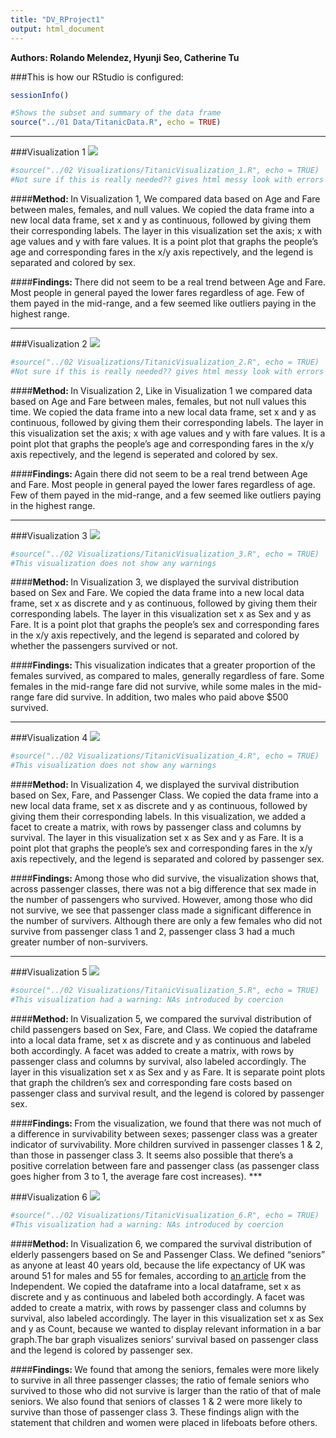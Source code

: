 ```yaml
---
title: "DV_RProject1"
output: html_document
---
```

**Authors: Rolando Melendez, Hyunji Seo, Catherine Tu**

###This is how our RStudio is configured:
```r
sessionInfo()
```

```r
#Shows the subset and summary of the data frame
source("../01 Data/TitanicData.R", echo = TRUE)
```

***

###Visualization 1
![](./Rplot1.png)

```r
#source("../02 Visualizations/TitanicVisualization_1.R", echo = TRUE)
#Not sure if this is really needed?? gives html messy look with errors at end Can we just give more explanation in the method section? 
```

####**Method: **
In Visualization 1, We compared data based on Age and Fare between males, females, and null values. We copied the data frame into a new local data frame, set x and y as continuous, followed by giving them their corresponding labels. The layer in this visualization set the axis; x with age values and y with fare values. It is a point plot that graphs the people's age and corresponding fares in the x/y axis repectively, and the legend is separated and colored by sex.

####**Findings: **
There did not seem to be a real trend between Age and Fare. Most people in general payed the lower fares regardless of age. Few of them payed in the mid-range, and a few seemed like outliers paying in the highest range.

***

###Visualization 2
![](./Rplot2.png)

```r
#source("../02 Visualizations/TitanicVisualization_2.R", echo = TRUE)
#Not sure if this is really needed?? gives html messy look with errors at end Can we just give more explanation in the method section? 
```

####**Method: **
In Visualization 2, Like in Visualization 1 we compared data based on Age and Fare between males, females, but not null values this time. We copied the data frame into a new local data frame, set x and y as continuous, followed by giving them their corresponding labels. The layer in this visualization set the axis; x with age values and y with fare values. It is a point plot that graphs the people's age and corresponding fares in the x/y axis repectively, and the legend is seperated and colored by sex.

####**Findings: **
Again there did not seem to be a real trend between Age and Fare. Most people in general payed the lower fares regardless of age. Few of them payed in the mid-range, and a few seemed like outliers paying in the highest range.

***

###Visualization 3
![](./Rplot3.png)

```r
#source("../02 Visualizations/TitanicVisualization_3.R", echo = TRUE)
#This visualization does not show any warnings
```

####**Method: **
In Visualization 3, we displayed the survival distribution based on Sex and Fare. We copied the data frame into a new local data frame, set x as discrete and y as continuous, followed by giving them their corresponding labels. The layer in this visualization set x as Sex and y as Fare. It is a point plot that graphs the people's sex and corresponding fares in the x/y axis repectively, and the legend is separated and colored by whether the passengers survived or not.

####**Findings: **
This visualization indicates that a greater proportion of the females survived, as compared to males, generally regardless of fare. Some females in the mid-range fare did not survive, while some males in the mid-range fare did survive. In addition, two males who paid above $500 survived.

***

###Visualization 4
![](./Rplot4.png)

```r
#source("../02 Visualizations/TitanicVisualization_4.R", echo = TRUE)
#This visualization does not show any warnings
```

####**Method: **
In Visualization 4, we displayed the survival distribution based on Sex, Fare, and Passenger Class. We copied the data frame into a new local data frame, set x as discrete and y as continuous, followed by giving them their corresponding labels. In this visualization, we added a facet to create a matrix, with rows by passenger class and columns by survival. The layer in this visualization set x as Sex and y as Fare. It is a point plot that graphs the people's sex and corresponding fares in the x/y axis repectively, and the legend is separated and colored by passenger sex.

####**Findings: **
Among those who did survive, the visualization shows that, across passenger classes, there was not a big difference that sex made in the number of passengers who survived. However, among those who did not survive, we see that passenger class made a significant difference in the number of survivers. Although there are only a few females who did not survive from passenger class 1 and 2, passenger class 3 had a much greater number of non-survivers.

***

###Visualization 5
![](./Rplot5.png)

```r
#source("../02 Visualizations/TitanicVisualization_5.R", echo = TRUE)
#This visualization had a warning: NAs introduced by coercion
```

####**Method: **
In Visualization 5, we compared the survival distribution of child passengers based on Sex, Fare, and Class. We copied the dataframe into a local data frame, set x as discrete and y as continuous and labeled both accordingly. A facet was added to create a matrix, with rows by passenger class and columns by survival, also labeled accordingly. The layer in this visualization set x as Sex and y as Fare. It is separate point plots that graph the children's sex and corresponding fare costs based on passenger class and survival result, and the legend is colored by passenger sex.

####**Findings: **
From the visualization, we found that there was not much of a difference in survivability between sexes; passenger class was a greater indicator of survivability. More children survived in passenger classes 1 & 2, than those in passenger class 3. It seems also possible that there's a positive correlation between fare and passenger class (as passenger class goes higher from 3 to 1, the average fare cost increases).
***

###Visualization 6
![](./Rplot6.png)

```r
#source("../02 Visualizations/TitanicVisualization_6.R", echo = TRUE)
#This visualization had a warning: NAs introduced by coercion
```

####**Method: **
In Visualization 6, we compared the survival distribution of elderly passengers based on Se and Passenger Class. We defined "seniors" as anyone at least 40 years old, because the life expectancy of UK was around 51 for males and 55 for females, according to [an article](http://www.independent.co.uk/life-style/health-and-families/health-news/life-expectancy-in-britain-almost-30-years-higher-than-a-century-ago-10481491.html) from the Independent. We copied the dataframe into a local dataframe, set x as discrete and y as continuous and labeled both accordingly. A facet was added to create a matrix, with rows by passenger class and columns by survival, also labeled accordingly. The layer in this visualization set x as Sex and y as Count, because we wanted to display relevant information in a bar graph.The bar graph visualizes seniors' survival based on passenger class and the legend is colored by passenger sex.

####**Findings: **
We found that among the seniors, females were more likely to survive in all three passenger classes; the ratio of female seniors who survived to those who did not survive is larger than the ratio of that of male seniors. We also found that seniors of classes 1 & 2 were more likely to survive than those of passenger class 3. These findings align with the statement that children and women were placed in lifeboats before others.
